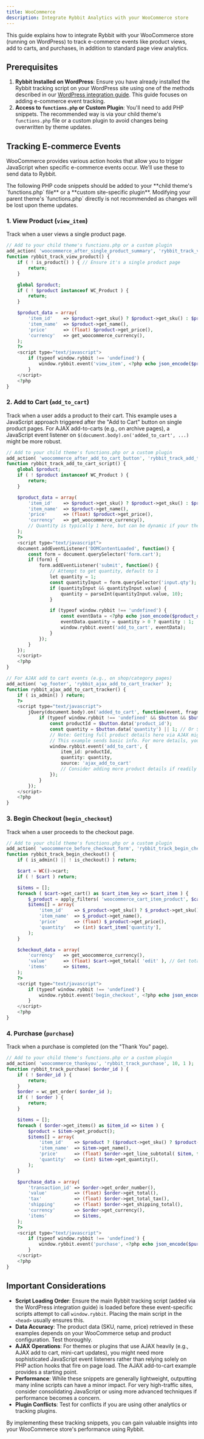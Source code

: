 ```yaml
---
title: WooCommerce
description: Integrate Rybbit Analytics with your WooCommerce store
---
```




This guide explains how to integrate Rybbit with your WooCommerce store (running on WordPress) to track e-commerce events like product views, add to carts, and purchases, in addition to standard page view analytics.

## Prerequisites

1.  **Rybbit Installed on WordPress**: Ensure you have already installed the Rybbit tracking script on your WordPress site using one of the methods described in our [WordPress integration guide](./wordpress). This guide focuses on adding e-commerce event tracking.
2.  **Access to `functions.php` or Custom Plugin**: You'll need to add PHP snippets. The recommended way is via your child theme's `functions.php` file or a custom plugin to avoid changes being overwritten by theme updates.

## Tracking E-commerce Events

WooCommerce provides various action hooks that allow you to trigger JavaScript when specific e-commerce events occur. We'll use these to send data to Rybbit.

<Callout type="warning">
  The following PHP code snippets should be added to your **child theme's `functions.php` file** or a **custom site-specific plugin**. Modifying your parent theme's `functions.php` directly is not recommended as changes will be lost upon theme updates.
</Callout>

### 1. View Product (`view_item`)

Track when a user views a single product page.

```php
// Add to your child theme's functions.php or a custom plugin
add_action( 'woocommerce_after_single_product_summary', 'rybbit_track_view_product', 10 );
function rybbit_track_view_product() {
    if ( ! is_product() ) { // Ensure it's a single product page
        return;
    }

    global $product;
    if ( ! $product instanceof WC_Product ) {
        return;
    }

    $product_data = array(
        'item_id'    => $product->get_sku() ? $product->get_sku() : $product->get_id(),
        'item_name'  => $product->get_name(),
        'price'      => (float) $product->get_price(),
        'currency'   => get_woocommerce_currency(),
    );
    ?>
    <script type="text/javascript">
        if (typeof window.rybbit !== 'undefined') {
            window.rybbit.event('view_item', <?php echo json_encode($product_data); ?>);
        }
    </script>
    <?php
}
```

### 2. Add to Cart (`add_to_cart`)

Track when a user adds a product to their cart. This example uses a JavaScript approach triggered after the "Add to Cart" button on single product pages. For AJAX add-to-carts (e.g., on archive pages), a JavaScript event listener on `$(document.body).on('added_to_cart', ...)` might be more robust.

```php
// Add to your child theme's functions.php or a custom plugin
add_action( 'woocommerce_after_add_to_cart_button', 'rybbit_track_add_to_cart_script' );
function rybbit_track_add_to_cart_script() {
    global $product;
    if ( ! $product instanceof WC_Product ) {
        return;
    }

    $product_data = array(
        'item_id'    => $product->get_sku() ? $product->get_sku() : $product->get_id(),
        'item_name'  => $product->get_name(),
        'price'      => (float) $product->get_price(),
        'currency'   => get_woocommerce_currency(),
        // Quantity is typically 1 here, but can be dynamic if your theme supports it before this hook
    );
    ?>
    <script type="text/javascript">
    document.addEventListener('DOMContentLoaded', function() {
        const form = document.querySelector('form.cart');
        if (form) {
            form.addEventListener('submit', function() {
                // Attempt to get quantity, default to 1
                let quantity = 1;
                const quantityInput = form.querySelector('input.qty');
                if (quantityInput && quantityInput.value) {
                    quantity = parseInt(quantityInput.value, 10);
                }

                if (typeof window.rybbit !== 'undefined') {
                    const eventData = <?php echo json_encode($product_data); ?>;
                    eventData.quantity = quantity > 0 ? quantity : 1;
                    window.rybbit.event('add_to_cart', eventData);
                }
            });
        }
    });
    </script>
    <?php
}

// For AJAX add to cart events (e.g., on shop/category pages)
add_action( 'wp_footer', 'rybbit_ajax_add_to_cart_tracker' );
function rybbit_ajax_add_to_cart_tracker() {
    if ( is_admin() ) return;
    ?>
    <script type="text/javascript">
        jQuery(document.body).on('added_to_cart', function(event, fragments, cart_hash, $button) {
            if (typeof window.rybbit !== 'undefined' && $button && $button.length) {
                const productId = $button.data('product_id');
                const quantity = $button.data('quantity') || 1; // Or $button.closest('.product').find('input.qty').val()
                // Note: Getting full product details here via AJAX might be needed for price, name, SKU
                // This example sends basic info. For more details, you might need another AJAX call or pass data via $button.data attributes
                window.rybbit.event('add_to_cart', {
                    item_id: productId,
                    quantity: quantity,
                    source: 'ajax_add_to_cart'
                    // Consider adding more product details if readily available or via a separate AJAX call
                });
            }
        });
    </script>
    <?php
}
```

### 3. Begin Checkout (`begin_checkout`)

Track when a user proceeds to the checkout page.

```php
// Add to your child theme's functions.php or a custom plugin
add_action( 'woocommerce_before_checkout_form', 'rybbit_track_begin_checkout', 5 );
function rybbit_track_begin_checkout() {
    if ( is_admin() || ! is_checkout() ) return;

    $cart = WC()->cart;
    if ( ! $cart ) return;

    $items = [];
    foreach ( $cart->get_cart() as $cart_item_key => $cart_item ) {
        $_product = apply_filters( 'woocommerce_cart_item_product', $cart_item['data'], $cart_item, $cart_item_key );
        $items[] = array(
            'item_id'    => $_product->get_sku() ? $_product->get_sku() : $_product->get_id(),
            'item_name'  => $_product->get_name(),
            'price'      => (float) $_product->get_price(),
            'quantity'   => (int) $cart_item['quantity'],
        );
    }

    $checkout_data = array(
        'currency'   => get_woocommerce_currency(),
        'value'      => (float) $cart->get_total( 'edit' ), // Get total without formatting
        'items'      => $items,
    );
    ?>
    <script type="text/javascript">
        if (typeof window.rybbit !== 'undefined') {
            window.rybbit.event('begin_checkout', <?php echo json_encode($checkout_data); ?>);
        }
    </script>
    <?php
}
```

### 4. Purchase (`purchase`)

Track when a purchase is completed (on the "Thank You" page).

```php
// Add to your child theme's functions.php or a custom plugin
add_action( 'woocommerce_thankyou', 'rybbit_track_purchase', 10, 1 );
function rybbit_track_purchase( $order_id ) {
    if ( ! $order_id ) {
        return;
    }
    $order = wc_get_order( $order_id );
    if ( ! $order ) {
        return;
    }

    $items = [];
    foreach ( $order->get_items() as $item_id => $item ) {
        $product = $item->get_product();
        $items[] = array(
            'item_id'    => $product ? ($product->get_sku() ? $product->get_sku() : $product->get_id()) : $item->get_product_id(),
            'item_name'  => $item->get_name(),
            'price'      => (float) $order->get_line_subtotal( $item, false, false ), // Price for the line item
            'quantity'   => (int) $item->get_quantity(),
        );
    }

    $purchase_data = array(
        'transaction_id' => $order->get_order_number(),
        'value'          => (float) $order->get_total(),
        'tax'            => (float) $order->get_total_tax(),
        'shipping'       => (float) $order->get_shipping_total(),
        'currency'       => $order->get_currency(),
        'items'          => $items,
    );
    ?>
    <script type="text/javascript">
        if (typeof window.rybbit !== 'undefined') {
            window.rybbit.event('purchase', <?php echo json_encode($purchase_data); ?>);
        }
    </script>
    <?php
}
```

## Important Considerations

*   **Script Loading Order**: Ensure the main Rybbit tracking script (added via the WordPress integration guide) is loaded before these event-specific scripts attempt to call `window.rybbit`. Placing the main script in the `<head>` usually ensures this.
*   **Data Accuracy**: The product data (SKU, name, price) retrieved in these examples depends on your WooCommerce setup and product configuration. Test thoroughly.
*   **AJAX Operations**: For themes or plugins that use AJAX heavily (e.g., AJAX add to cart, mini-cart updates), you might need more sophisticated JavaScript event listeners rather than relying solely on PHP action hooks that fire on page load. The AJAX add-to-cart example provides a starting point.
*   **Performance**: While these snippets are generally lightweight, outputting many inline scripts can have a minor impact. For very high-traffic sites, consider consolidating JavaScript or using more advanced techniques if performance becomes a concern.
*   **Plugin Conflicts**: Test for conflicts if you are using other analytics or tracking plugins.

By implementing these tracking snippets, you can gain valuable insights into your WooCommerce store's performance using Rybbit.